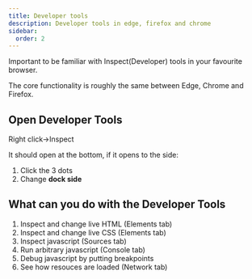 ```yaml
---
title: Developer tools
description: Developer tools in edge, firefox and chrome
sidebar:
  order: 2
---
```


Important to be familiar with Inspect(Developer) tools in your favourite browser.

The core functionality is roughly the same between Edge, Chrome and Firefox.

## Open Developer Tools

Right click->Inspect

It should open at the bottom, if it opens to the side:

1. Click the 3 dots
2. Change **dock side**

## What can you do with the Developer Tools
1. Inspect and change live HTML (Elements tab)
2. Inspect and change live CSS (Elements tab)
3. Inspect javascript (Sources tab)
4. Run arbitrary javascript (Console tab)
5. Debug javascript by putting breakpoints
6. See how resouces are loaded (Network tab)



